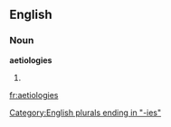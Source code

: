 ==English==

===Noun===
'''aetiologies'''

# {{plural of|[[aetiology]]}}

[[Category:English plurals ending in "-ies"]]

[[fr:aetiologies]]